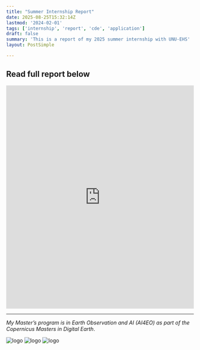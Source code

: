 ```yaml
---
title: "Summer Internship Report"
date: 2025-08-25T15:32:14Z
lastmod: '2024-02-01'
tags: ['internship', 'report', 'cde', 'application']
draft: false
summary: 'This is a report of my 2025 summer internship with UNU-EHS'
layout: PostSimple

---
```

## Read full report below

<iframe src="https://docs.google.com/document/d/e/2PACX-1vSSIBYaXZ3HXp0DoViSKvrv_nXmq5kDLFOo5Kr4fYA0Q3801NINp1zOyjU2lr6srg/pub?embedded=true"
width="100%" height="600px"  frameborder="0" 
allowfullscreen allow="geolocation"></iframe>


---
_My Master’s program is in Earth Observation and AI (AI4EO) as part of the Copernicus Masters in Digital Earth_.

<div style={{ display: 'flex', gap: '10px' }}>
  <Image alt="logo" src="/static/images/Logo/EU.jpg" width={200} height={100} />
  <Image alt="logo" src="/static/images/Logo/PLUS.jpg" width={200} height={100} />
  <Image alt="logo" src="/static/images/Logo/UBS.jpeg" width={200} height={100} />
</div>